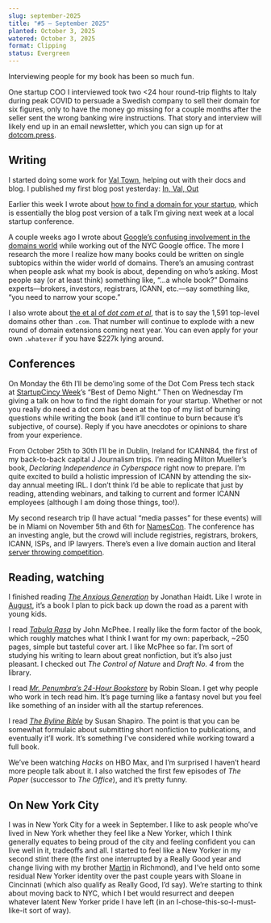 ```yaml
---
slug: september-2025
title: "#5 — September 2025"
planted: October 3, 2025
watered: October 3, 2025
format: Clipping
status: Evergreen
---
```


Interviewing people for my book has been so much fun.

One startup COO I interviewed took two \<24 hour round-trip flights to Italy during peak COVID to persuade a Swedish company to sell their domain for six figures, only to have the money go missing for a couple months after the seller sent the wrong banking wire instructions. That story and interview will likely end up in an email newsletter, which you can sign up for at [dotcom.press](https://dotcom.press/).

## Writing

I started doing some work for [Val Town](https://val.town), helping out with their docs and blog. I published my first blog post yesterday: [In, Val, Out](https://blog.val.town/in-val-out)

Earlier this week I wrote about [how to find a domain for your startup](/domains-for-startups), which is essentially the blog post version of a talk I’m giving next week at a local startup conference.

A couple weeks ago I wrote about [Google’s confusing involvement in the domains world](https://dotcom.press/archive/googol.com) while working out of the NYC Google office. The more I research the more I realize how many books could be written on single subtopics within the wider world of domains. There’s an amusing contrast when people ask what my book is about, depending on who’s asking. Most people say (or at least think) something like, “...a whole book?” Domains experts—brokers, investors, registrars, ICANN, etc.—say something like, “you need to narrow your scope.”

I also wrote about [the et al of _dot com et al_](https://www.dotcom.press/archive/1592-tlds), that is to say the 1,591 top-level domains other than `.com`. That number will continue to explode with a new round of domain extensions coming next year. You can even apply for your own `.whatever` if you have $227k lying around.

## Conferences

On Monday the 6th I’ll be demo’ing some of the Dot Com Press tech stack at [StartupCincy Week](https://startupcincyweek.com/)’s “Best of Demo Night.” Then on Wednesday I’m giving a talk on how to find the right domain for your startup. Whether or not you really do need a dot com has been at the top of my list of burning questions while writing the book (and it’ll continue to burn because it’s subjective, of course). Reply if you have anecdotes or opinions to share from your experience.

From October 25th to 30th I’ll be in Dublin, Ireland for ICANN84, the first of my back-to-back capital J Journalism trips. I’m reading Milton Mueller’s book, _Declaring Independence in Cyberspace_ right now to prepare. I’m quite excited to build a holistic impression of ICANN by attending the six-day annual meeting IRL. I don’t think I’d be able to replicate that just by reading, attending webinars, and talking to current and former ICANN employees (although I am doing those things, too!).

My second research trip (I have actual “media passes” for these events) will be in Miami on November 5th and 6th for [NamesCon](https://t.co/Ca3JcqcFwo). The conference has an investing angle, but the crowd will include registries, registrars, brokers, ICANN, ISPs, and IP lawyers. There’s even a live domain auction and literal [server throwing competition](https://www.cloudfest.com/usa/world-server-throwing-championship/).

## Reading, watching

I finished reading [_The Anxious Generation_](https://bookshop.org/a/115276/9780593655030) by Jonathan Haidt. Like I wrote in [August](/august-2025), it’s a book I plan to pick back up down the road as a parent with young kids.

I read [_Tabula Rasa_](https://bookshop.org/a/115276/9781250335708) by John McPhee. I really like the form factor of the book, which roughly matches what I think I want for my own: paperback, ~250 pages, simple but tasteful cover art. I like McPhee so far. I’m sort of studying his writing to learn about great nonfiction, but it’s also just pleasant. I checked out _The Control of Nature_ and _Draft No. 4_ from the library.

I read [_Mr. Penumbra’s 24-Hour Bookstore_](https://bookshop.org/a/115276/9781250037756) by Robin Sloan. I get why people who work in tech read him. It’s page turning like a fantasy novel but you feel like something of an insider with all the startup references.

I read [_The Byline Bible_](https://bookshop.org/a/115276/9781440353680) by Susan Shapiro. The point is that you can be somewhat formulaic about submitting short nonfiction to publications, and eventually it’ll work. It’s something I’ve considered while working toward a full book.

<Bookshop />

We’ve been watching _Hacks_ on HBO Max, and I’m surprised I haven’t heard more people talk about it. I also watched the first few episodes of _The Paper_ (successor to _The Office_), and it’s pretty funny.

## On New York City

I was in New York City for a week in September. I like to ask people who’ve lived in New York whether they feel like a New Yorker, which I think generally equates to being proud of the city and feeling confident you can live well in it, tradeoffs and all. I started to feel like a New Yorker in my second stint there (the first one interrupted by a Really Good year and change living with my brother [Martin](https://martinmillspaugh.com) in Richmond), and I’ve held onto some residual New Yorker identity over the past couple years with Sloane in Cincinnati (which also qualify as Really Good, I’d say). We’re starting to think about moving back to NYC, which I bet would resurrect and deepen whatever latent New Yorker pride I have left (in an I-chose-this-so-I-must-like-it sort of way).
